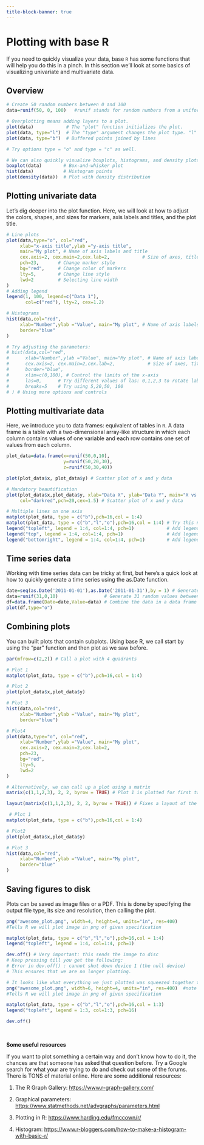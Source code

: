 ```yaml
---
title-block-banner: true
---
```

# Plotting with base R

If you need to quickly visualize your data, base `R` has some functions that will help you do this in a pinch. In this section we'll look at some basics of visualizing univariate and multivariate data.

## Overview

```r
# Create 50 random numbers between 0 and 100  
data=runif(50, 0, 100)   #runif stands for random numbers from a uniform distribution

# Overplotting means adding layers to a plot.
plot(data)            # The "plot" function initializes the plot.
plot(data, type="l")  # The "type" argument changes the plot type. "l" calls up a line plot
plot(data, type="b")  # Buffered points joined by lines

# Try options type = "o" and type = "c" as well.

# We can also quickly visualize boxplots, histograms, and density plots using the same procedure
boxplot(data)        # Box-and-whisker plot
hist(data)           # Histogram points
plot(density(data))  # Plot with density distribution 

```

## Plotting univariate data

Let's dig deeper into the plot function. Here, we will look at how to adjust the colors, shapes, and sizes for markers, axis labels and titles, and the plot title.

```r
# Line plots
plot(data,type="o", col="red",
     xlab="x-axis title",ylab ="y-axis title", 
     main="My plot", # Name of axis labels and title
     cex.axis=2, cex.main=2,cex.lab=2,            # Size of axes, title and label
     pch=23,       # Change marker style
     bg="red",     # Change color of markers
     lty=5,        # Change line style
     lwd=2         # Selecting line width
) 
# Adding legend
legend(1, 100, legend=c("Data 1"),
       col=c("red"), lty=2, cex=1.2)

# Histograms
hist(data,col="red",
     xlab="Number",ylab ="Value", main="My plot", # Name of axis labels and title
     border="blue"
) 

# Try adjusting the parameters:
# hist(data,col="red",
#      xlab="Number",ylab ="Value", main="My plot", # Name of axis labels and title
#      cex.axis=2, cex.main=2,cex.lab=2,            # Size of axes, title and label
#      border="blue", 
#      xlim=c(0,100), # Control the limits of the x-axis
#      las=0,      # Try different values of las: 0,1,2,3 to rotate labels
#      breaks=5    # Try using 5,20,50, 100
# ) # Using more options and controls

```

## Plotting multivariate data

Here, we introduce you to data frames: equivalent of tables in `R`. A data frame is a table with a two-dimensional array-like structure in which each column contains values of one variable and each row contains one set of values from each column. 

```r

plot_data=data.frame(x=runif(50,0,10), 
                     y=runif(50,20,30), 
                     z=runif(50,30,40)) 

plot(plot_data$x, plot_data$y) # Scatter plot of x and y data

# Mandatory beautification
plot(plot_data$x,plot_data$y, xlab="Data X", ylab="Data Y", main="X vs Y plot",
     col="darkred",pch=20,cex=1.5) # Scatter plot of x and y data

# Multiple lines on one axis
matplot(plot_data, type = c("b"),pch=16,col = 1:4) 
matplot(plot_data, type = c("b","l","o"),pch=16,col = 1:4) # Try this now. Any difference? 
legend("topleft", legend = 1:4, col=1:4, pch=1)            # Add legend to a top left
legend("top", legend = 1:4, col=1:4, pch=1)                # Add legend to at top center
legend("bottomright", legend = 1:4, col=1:4, pch=1)        # Add legend at the bottom right

```

## Time series data

Working with time series data can be tricky at first, but here's a quick look at how to quickly generate a time series using the as.Date function.

```r


date=seq(as.Date('2011-01-01'),as.Date('2011-01-31'),by = 1) # Generate a sequence 31 days
data=runif(31,0,10)                 # Generate 31 random values between 0 and 10
df=data.frame(Date=date,Value=data) # Combine the data in a data frame
plot(df,type="o")

```

## Combining plots

You can built plots that contain subplots. Using base R, we call start by using the "par" function and then plot as we saw before.

```r

par(mfrow=c(2,2)) # Call a plot with 4 quadrants

# Plot 1
matplot(plot_data, type = c("b"),pch=16,col = 1:4) 

# Plot 2
plot(plot_data$x,plot_data$y) 

# Plot 3
hist(data,col="red",
     xlab="Number",ylab ="Value", main="My plot", 
     border="blue") 

# Plot4
plot(data,type="o", col="red",
     xlab="Number",ylab ="Value", main="My plot",
     cex.axis=2, cex.main=2,cex.lab=2, 
     pch=23,   
     bg="red", 
     lty=5, 
     lwd=2 
) 

# Alternatively, we can call up a plot using a matrix
matrix(c(1,1,2,3), 2, 2, byrow = TRUE) # Plot 1 is plotted for first two spots, followed by plot 2 and 3 

layout(matrix(c(1,1,2,3), 2, 2, byrow = TRUE)) # Fixes a layout of the plots we want to make

 # Plot 1
matplot(plot_data, type = c("b"),pch=16,col = 1:4)

# Plot2
plot(plot_data$x,plot_data$y) 

# Plot 3
hist(data,col="red",
     xlab="Number",ylab ="Value", main="My plot",
     border="blue"
)
```

## Saving figures to disk

Plots can be saved as image files or a PDF. This is done by specifying the output file type, its size and resolution, then calling the plot.

```r

png("awesome_plot.png", width=4, height=4, units="in", res=400) 
#Tells R we will plot image in png of given specification

matplot(plot_data, type = c("b","l","o"),pch=16,col = 1:4)  
legend("topleft", legend = 1:4, col=1:4, pch=1)

dev.off() # Very important: this sends the image to disc
# Keep pressing till you get the following: 
# Error in dev.off() : cannot shut down device 1 (the null device) 
# This ensures that we are no longer plotting.

# It looks like what everything we just plotted was squeezed together to tightly. Let's change the size.
png("awesome_plot.png", width=6, height=4, units="in", res=400)  #note change in dimension
#Tells R we will plot image in png of given specification

matplot(plot_data, type = c("b","l","o"),pch=16,col = 1:3)  
legend("topleft", legend = 1:3, col=1:3, pch=16)

dev.off() 

```

<br>

**Some useful resources**

If you want to plot something a certain way and don't know how to do it, the chances are that someone has asked that question before. Try a Google search for what your are trying to do and check out some of the forums. There is TONS of material online. Here are some additional resources:

1.  The R Graph Gallery: <https://www.r-graph-gallery.com/>

2.  Graphical parameters: <https://www.statmethods.net/advgraphs/parameters.html>

3.  Plotting in R: <https://www.harding.edu/fmccown/r/>

4.  Histogram: <https://www.r-bloggers.com/how-to-make-a-histogram-with-basic-r/>

